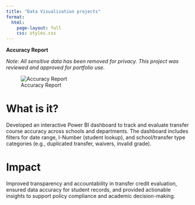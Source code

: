 ```yaml
---
title: "Data Visualization projects"
format:
  html:
    page-layout: full
    css: styles.css
---
```

__Accuracy Report__  

_Note: All sensitive data has been removed for privacy. This project was reviewed and approved for portfolio use._    

![Accuracy Report](files/Accuracy_Report.png)        

# What is it?  

Developed an interactive Power BI dashboard to track and evaluate transfer course accuracy across schools and departments. The dashboard includes filters for date range, I-Number (student lookup), and school/transfer type categories (e.g., duplicated transfer, waivers, invalid grade).  

# Impact  

Improved transparency and accountability in transfer credit evaluation, ensured data accuracy for student records, and provided actionable insights to support policy compliance and academic decision-making.    